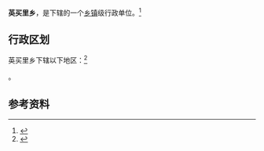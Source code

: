{{中国乡级行政区|65/31/29/201/000}}

'''英买里乡'''，是{{PRC admin/fullname|65/31/29/201/000|3}}下辖的一个[[乡镇|乡镇]]级行政单位。<ref>{{PRC admin/ref sgc|{{PRC admin/parent|65/31/29/201/000}}}}</ref>

== 行政区划 ==

英买里乡下辖以下地区：<ref>{{PRC admin/ref sgc|65/31/29/201/000}}</ref>

{{PRC admin/children|65/31/29/201/000}}。

== 参考资料 ==

{{reflist}}

{{行政区划小作品}}
{{PRC admin/navcat|65/31/29/201/000}}
